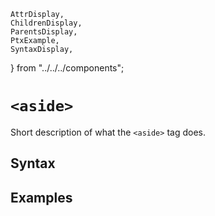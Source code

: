     AttrDisplay,
    ChildrenDisplay,
    ParentsDisplay,
    PtxExample,
    SyntaxDisplay,
} from "../../../components";

# `<aside>`

Short description of what the `<aside>` tag does.

## Syntax

<SyntaxDisplay name="aside" />

## Examples

    